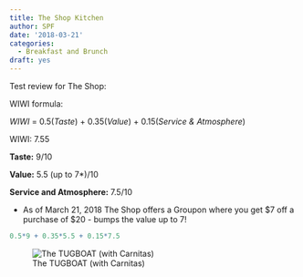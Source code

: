 ```yaml
---
title: The Shop Kitchen
author: SPF
date: '2018-03-21'
categories:
  - Breakfast and Brunch
draft: yes
---
```


Test review for The Shop:

WIWI formula: 

*WIWI* = 0.5(*Taste*) + 0.35(*Value*) + 0.15(*Service & Atmosphere*)

WIWI: 7.55 

**Taste:** 9/10

**Value:** 5.5 (up to 7*)/10

**Service and Atmosphere:** 7.5/10

* As of March 21, 2018 The Shop offers a Groupon where you get $7 off a purchase of $20 - bumps the value up to 7!

```r
0.5*9 + 0.35*5.5 + 0.15*7.5

```
![The TUGBOAT (with Carnitas)](/static/IMG_1087.JPG)

